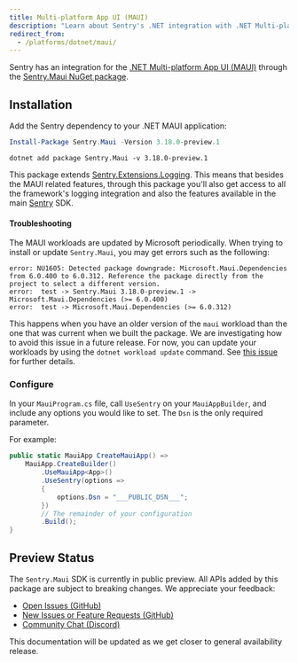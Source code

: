 ```yaml
---
title: Multi-platform App UI (MAUI)
description: "Learn about Sentry's .NET integration with .NET Multi-platform App UI (MAUI)."
redirect_from:
  - /platforms/dotnet/maui/
---
```


Sentry has an integration for the [.NET Multi-platform App UI (MAUI)](https://dotnet.microsoft.com/apps/maui) through the [Sentry.Maui NuGet package](https://www.nuget.org/packages/Sentry.Maui).

## Installation

Add the Sentry dependency to your .NET MAUI application:

```powershell {tabTitle:Package Manager}
Install-Package Sentry.Maui -Version 3.18.0-preview.1
```

```shell {tabTitle:.NET Core CLI}
dotnet add package Sentry.Maui -v 3.18.0-preview.1
```

This package extends [Sentry.Extensions.Logging](/platforms/dotnet/guides/extensions-logging/). This means that besides the MAUI related features, through this package you'll also get access to all the framework's logging integration and also the features available in the main [Sentry](/platforms/dotnet/) SDK.

<Note>

#### Troubleshooting

The MAUI workloads are updated by Microsoft periodically. When trying to install or update `Sentry.Maui`, you may get errors such as the following:

```
error: NU1605: Detected package downgrade: Microsoft.Maui.Dependencies from 6.0.400 to 6.0.312. Reference the package directly from the project to select a different version.
error:  test -> Sentry.Maui 3.18.0-preview.1 -> Microsoft.Maui.Dependencies (>= 6.0.400)
error:  test -> Microsoft.Maui.Dependencies (>= 6.0.312)
```

This happens when you have an older version of the `maui` workload than the one that was current when we built the package.
We are investigating how to avoid this issue in a future release.  For now, you can update your workloads by using the `dotnet workload update` command.  See [this issue](https://github.com/getsentry/sentry-dotnet/issues/1724) for further details.

</Note>

### Configure

In your `MauiProgram.cs` file, call `UseSentry` on your `MauiAppBuilder`, and include any options you would like to set.  The `Dsn` is the only required parameter.

For example:

```csharp
public static MauiApp CreateMauiApp() =>
    MauiApp.CreateBuilder()
        .UseMauiApp<App>()
        .UseSentry(options =>
        {
            options.Dsn = "___PUBLIC_DSN___";
        })
        // The remainder of your configuration
        .Build();
}
```

## Preview Status

The `Sentry.Maui` SDK is currently in public preview.  All APIs added by this package are subject to breaking changes.  We appreciate your feedback:

- [Open Issues (GitHub)](https://github.com/getsentry/sentry-dotnet/issues?q=is%3Aissue+is%3Aopen+label%3AMAUI)
- [New Issues or Feature Requests (GitHub)](https://github.com/getsentry/sentry-dotnet/issues/new/choose)
- [Community Chat (Discord)](https://discord.com/channels/621778831602221064/621783515423440927)

This documentation will be updated as we get closer to general availability release.
